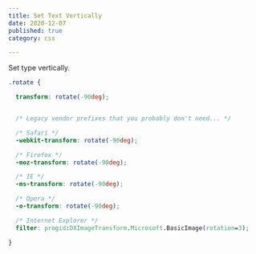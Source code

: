 ```yaml
---
title: Set Text Vertically
date: 2020-12-07
published: true
category: css

---
```

Set type vertically.

```css
.rotate {

  transform: rotate(-90deg);


  /* Legacy vendor prefixes that you probably don't need... */

  /* Safari */
  -webkit-transform: rotate(-90deg);

  /* Firefox */
  -moz-transform: rotate(-90deg);

  /* IE */
  -ms-transform: rotate(-90deg);

  /* Opera */
  -o-transform: rotate(-90deg);

  /* Internet Explorer */
  filter: progid:DXImageTransform.Microsoft.BasicImage(rotation=3);

}

  
```